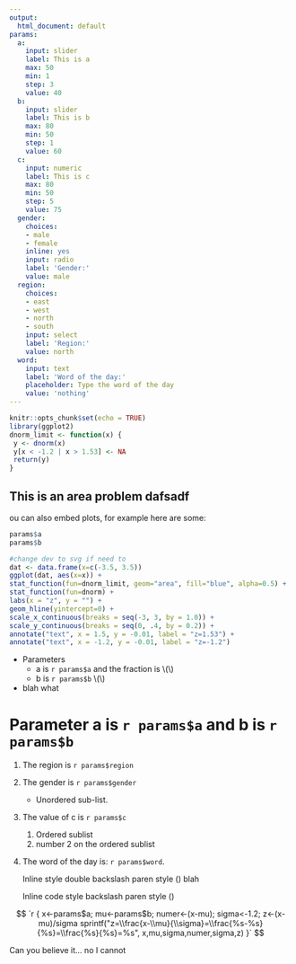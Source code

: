 ```yaml
---
output:
  html_document: default
params:
  a:
    input: slider
    label: This is a
    max: 50
    min: 1
    step: 3
    value: 40
  b:
    input: slider
    label: This is b
    max: 80
    min: 50
    step: 1
    value: 60
  c:
    input: numeric
    label: This is c
    max: 80
    min: 50
    step: 5
    value: 75
  gender:
    choices:
    - male
    - female
    inline: yes
    input: radio
    label: 'Gender:'
    value: male
  region:
    choices:
    - east
    - west
    - north
    - south
    input: select
    label: 'Region:'
    value: north
  word:
    input: text
    label: 'Word of the day:'
    placeholder: Type the word of the day
    value: 'nothing'
---
```


```r
knitr::opts_chunk$set(echo = TRUE)
library(ggplot2)
dnorm_limit <- function(x) {
 y <- dnorm(x)
 y[x < -1.2 | x > 1.53] <- NA
 return(y)
}
```

## This is an area problem dafsadf 

ou can also embed plots, for example here are some:

```r
params$a
params$b
```

```r
#change dev to svg if need to
dat <- data.frame(x=c(-3.5, 3.5))
ggplot(dat, aes(x=x)) +
stat_function(fun=dnorm_limit, geom="area", fill="blue", alpha=0.5) +
stat_function(fun=dnorm) +
labs(x = "z", y = "") +
geom_hline(yintercept=0) +
scale_x_continuous(breaks = seq(-3, 3, by = 1.0)) +
scale_y_continuous(breaks = seq(0, .4, by = 0.2)) +
annotate("text", x = 1.5, y = -0.01, label = "z=1.53") +
annotate("text", x = -1.2, y = -0.01, label = "z=-1.2")
```


* Parameters
    * a is `r params$a` and the fraction is \\(\frac{`r params$a`}{4}\\)
    * b is `r params$b` \\(\frac{3}{4}\\)
* blah what 

# Parameter a is `r params$a` and b is `r params$b` 
1. The region is `r params$region`
2. The gender is `r params$gender`
    * Unordered sub-list. 
3. The value of c is `r params$c` 
    1. Ordered sublist
    2. number 2 on the ordered sublist
4. The word of the day is: `r params$word`.

   Inline style double backslash paren style \(\frac{3}{4}\) blah

   Inline code style  backslash paren style \(\frac{`r params$a`}{4}\)

$$
`r {
    x<-params$a; 
    mu<-params$b; 
    numer<-(x-mu); 
    sigma<-1.2; 
    z<-(x-mu)/sigma
    sprintf("z=\\frac{x-\\mu}{\\sigma}=\\frac{%s-%s}{%s}=\\frac{%s}{%s}=%s",
                                                x,mu,sigma,numer,sigma,z)
   }`
$$

Can you believe it... no I cannot
